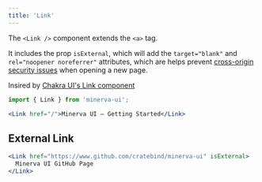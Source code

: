 ```yaml
---
title: 'Link'
---
```


The `<Link />` component extends the `<a>` tag.

It includes the prop `isExternal`, which will add the `target="blank"` and `rel="noopener noreferrer"` attributes, which are helps prevent [cross-origin security issues](https://developers.google.com/web/tools/lighthouse/audits/noopener) when opening a new page.

Insired by [Chakra UI's Link component](https://chakra-ui.com/link)

```js
import { Link } from 'minerva-ui';
```

```jsx live
<Link href="/">Minerva UI – Getting Started</Link>
```

## External Link

```jsx live
<Link href="https://www.github.com/cratebind/minerva-ui" isExternal>
  Minerva UI GitHub Page
</Link>
```

